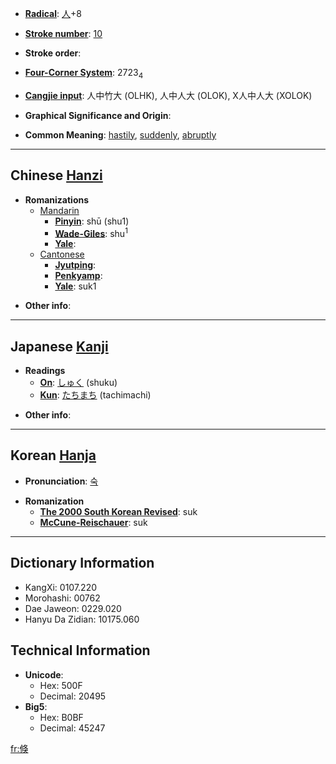 * '''[[Wiktionary:Chinese radical index| Radical]]''': [[Wiktionary:Chinese radical index 人|人]]+8

* '''[[Wiktionary:Chinese total strokes index|Stroke number]]''': [[Wiktionary:Chinese total strokes index 10|10]]

* '''Stroke order''': 

* '''[[Wiktionary:Chinese four corner index|Four-Corner System]]''': 2723<sub>4</sub>

* '''[[Wiktionary:Chinese Cangjie index|Cangjie input]]''': 人中竹大 (OLHK), 人中人大 (OLOK), X人中人大 (XOLOK)

* '''Graphical Significance and Origin''': 

* '''Common Meaning''': [[hastily]], [[suddenly]], [[abruptly]]

----

== Chinese [[Hanzi]] ==

* '''Romanizations'''
** [[Mandarin]]
*** '''[[Pinyin]]''': shū (shu1)
*** '''[[Wade-Giles]]''': shu<sup>1</sup>
*** '''[[Yale]]''': 
**[[Cantonese]]
***'''[[Jyutping]]''':
***'''[[Penkyamp]]''': 
***'''[[Yale]]''': suk1

* '''Other info''': 

----

== Japanese [[Kanji]] ==

* '''Readings'''
** '''[[On]]''': [[しゅく]] (shuku)
** '''[[Kun]]''': [[たちまち]] (tachimachi)

* '''Other info''':  

----

== Korean [[Hanja]] ==

* '''Pronunciation''': [[숙]]

* '''Romanization'''
** '''[[The 2000 South Korean Revised Romanization|The 2000 South Korean Revised]]''': suk
** '''[[McCune-Reischauer]]''': suk

----

== Dictionary Information ==

* KangXi: 0107.220
* Morohashi: 00762
* Dae Jaweon: 0229.020
* Hanyu Da Zidian: 10175.060

== Technical Information ==

* '''Unicode''':
** Hex: 500F
** Decimal: 20495
* '''Big5''':
** Hex: B0BF
** Decimal: 45247

[[fr:倏]]